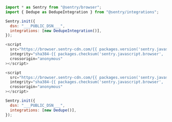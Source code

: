 ```javascript {tabTitle:"JavaScript"}
import * as Sentry from "@sentry/browser";
import { Dedupe as DedupeIntegration } from "@sentry/integrations";

Sentry.init({
  dsn: "___PUBLIC_DSN___",
  integrations: [new DedupeIntegration()],
});
```

```javascript {tabTitle:"CDN"}
<script
  src="https://browser.sentry-cdn.com/{{ packages.version('sentry.javascript.browser') }}/bundle.min.js"
  integrity="sha384-{{ packages.checksum('sentry.javascript.browser', 'bundle.min.js', 'sha384-base64') }}"
  crossorigin="anonymous"
></script>

<script
  src="https://browser.sentry-cdn.com/{{ packages.version('sentry.javascript.browser') }}/dedupe.min.js"
  integrity="sha384-{{ packages.checksum('sentry.javascript.browser', 'dedupe.min.js', 'sha384-base64') }}"
  crossorigin="anonymous"
></script>

Sentry.init({
  dsn: "___PUBLIC_DSN___",
  integrations: [new Dedupe()],
});
```
